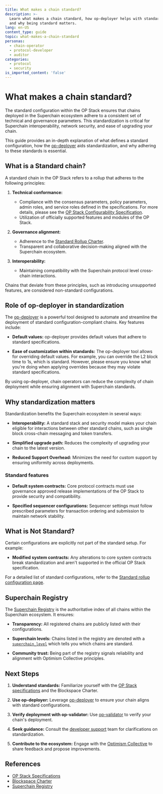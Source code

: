 ```yaml
---
title: What makes a chain standard?
description: >-
  Learn what makes a chain standard, how op-deployer helps with standardization,
  and why being standard matters.
lang: en-US
content_type: guide
topic: what-makes-a-chain-standard
personas:
  - chain-operator
  - protocol-developer
  - auditor
categories:
  - protocol
  - security
is_imported_content: 'false'
---
```



# What makes a chain standard?

The standard configuration within the OP Stack ensures that chains deployed in the Superchain ecosystem adhere to a consistent set of technical and governance parameters.
This standardization is critical for Superchain interoperability, network security, and ease of upgrading your chain.

This guide provides an in-depth explanation of what defines a standard configuration, how the [op-deployer](/chain-operators/tools/op-deployer) aids standardization, and why adhering to these standards is essential.

## What is a Standard chain?

A standard chain in the OP Stack refers to a rollup that adheres to the following principles:

1.  **Technical conformance:**
    *   Compliance with the consensus parameters, policy parameters, admin roles, and service roles defined in the specifications. 
        For more details, please see the [OP Stack Configurability Specification](https://specs.optimism.io/protocol/configurability.html?utm_source=op-docs&utm_medium=docs).
    *   Utilization of officially supported features and modules of the OP Stack.

2.  **Governance alignment:**
    *   Adherence to the [Standard Rollup Charter](/superchain/blockspace-charter#the-standard-rollup-charter).
    *   Transparent and collaborative decision-making aligned with the Superchain ecosystem.

3.  **Interoperability:**
    *   Maintaining compatibility with the Superchain protocol level cross-chain interactions.

Chains that deviate from these principles, such as introducing unsupported features, are considered non-standard configurations.

## Role of op-deployer in standardization

The [op-deployer](/chain-operators/tools/op-deployer) is a powerful tool designed to automate and streamline the deployment of standard configuration-compliant chains.
Key features include:

*   **Default values:**
    op-deployer provides default values that adhere to standard specifications.


*   **Ease of customization within standards:**
    The op-deployer tool allows for overriding default values. For example, you can override the L2 block time to 1s, which is standard. However, please ensure you know what you're doing when applying overrides because they may violate standard specifications.

By using op-deployer, chain operators can reduce the complexity of chain deployment while ensuring alignment with Superchain standards.


## Why standardization matters

Standardization benefits the Superchain ecosystem in several ways:

*   **Interoperability:**
    A standard stack and security model makes your chain eligible for interactions between other standard chains, such as single block cross-chain messaging and token transfers.

*   **Simplified upgrade path:**
    Reduces the complexity of upgrading your chain to the latest version.


*   **Reduced Support Overhead:**
    Minimizes the need for custom support by ensuring uniformity across deployments.


### Standard features

*   **Default system contracts:**
    Core protocol contracts must use governance approved release implementations of the OP Stack to provide security and compatibility.


*   **Specified sequencer configurations:**
    Sequencer settings must follow prescribed parameters for transaction ordering and submission to maintain network stability.

## What is Not Standard?

Certain configurations are explicitly not part of the standard setup. For example:

*   **Modified system contracts:**
    Any alterations to core system contracts break standardization and aren't supported in the official OP Stack specification.

For a detailed list of standard configurations, refer to the [Standard rollup configuration page](/governance/blockspace-charter).

## Superchain Registry

The [Superchain Registry](/chain-operators/reference/superchain-registry) is the authoritative index of all chains within the Superchain ecosystem. It ensures:

*   **Transparency:**
    All registered chains are publicly listed with their configurations.

*   **Superchain levels:**
    Chains listed in the registry are denoted with a [`superchain_level`](https://github.com/ethereum-optimism/superchain-registry/blob/main/docs/glossary.md#superchain-level-and-rollup-stage) which tells you which chains are standard.

*   **Community trust:**
    Being part of the registry signals reliability and alignment with Optimism Collective principles.

## Next Steps

1.  **Understand standards:**
    Familiarize yourself with the [OP Stack specifications](https://specs.optimism.io/protocol/configurability.html?utm_source=op-docs&utm_medium=docs) and the Blockspace Charter.

2.  **Use op-deployer:**
    Leverage [op-deployer](/chain-operators/tools/op-deployer) to ensure your chain aligns with standard configurations.

3.  **Verify deployment with op-validator:**
    Use [op-validator](/chain-operators/tools/op-validator) to verify your chain's deployment.

4.  **Seek guidance:**
    Consult the [developer support](https://github.com/ethereum-optimism/developers/discussions) team for clarifications on standardization.

5.  **Contribute to the ecosystem:**
    Engage with the [Optimism Collective](https://community.optimism.io/?utm_source=op-docs&utm_medium=docs) to share feedback and propose improvements.

## References

*   [OP Stack Specifications](https://specs.optimism.io/protocol/configurability.html?utm_source=op-docs&utm_medium=docs)
*   [Blockspace Charter](/governance/blockspace-charter)
*   [Superchain Registry](https://github.com/ethereum-optimism/superchain-registry)
